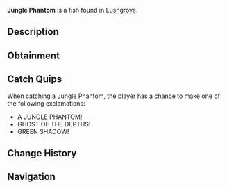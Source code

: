{{FishInfobox
|image          = Jungle Phantom.png
|rarity         = Mythical
|sea            = Second Sea
|location       = [[Lushgrove]]
|sublocation    = 
|sources        = Fishing Rod
|radar_location = 
|prog_speed     = -70
|xp             = 1200
|weather        = Rain
|time           = Night
|season         = Summer
|bait           = Lushrooms
|base_weight    = 160
|base_value     = 2400
|weight_range   = 100
|base_chance    = 11
|base_resil     = 20
}}
'''Jungle Phantom''' is a {{Rarity|Mythical}} fish found in [[Lushgrove]].

== Description ==
{{Description|A green fish with light green fins and dark green accents, fading into the jungle depths like a specter.|Bestiary Entry}}

== Obtainment ==
{{Description|It slips away when the warm rains drench the dark.|Bestiary Hint}}
{{Fish Availability|
Lushgrove
|top_rods      = 
Krampus's Rod\45645.18\67375.81;
Free Spirit Rod\44961.25\141331.9;
Magma Rod\44446\81727.2;
Egg Rod\36624.12\115250.96;
Verdant Shear Rod\34652.83\109047.58;
Frostfire Rod\30715.28\66108.92;
Firefly Rod\31823.23\128449.29;
Great Dreamer Rod\34321.42\107258.55;
Lucky Rod\22155.77\88945.4;
Long Rod\19582.29\84549.06;
Fungal Rod\19764.04\87886.82;
Blazebringer Rod\34346.02\105892.02;
Trident Rod\28998.2\91841.16;
Steady Rod\27424.36\66849.64;
Seraphic Rod\24517.23\77152.28;
Ethereal Prism Rod\24426.33\75981.18;
No-Life Rod\23394.54\76064.76;
Challenger's Rod\22872.33\74087.86;
Rod Of The Forgotten Fang\22349.66\70578.46;
Rod Of The Exalted One\22064.4\68485.07;
Rod Of The Depths\21225.79\67750.65;
Depthseeker Rod\20771.4\69405.86;
Volcanic Rod\20355.24\66947.25;
Avalanche Rod\20250.14\67773.59;
Zeus Rod\20073.61\66020.98
|recommended   = Free Spirit Rod
}}

== Catch Quips ==
When catching a Jungle Phantom, the player has a chance to make one of the following exclamations:
* A JUNGLE PHANTOM!
* GHOST OF THE DEPTHS!
* GREEN SHADOW!

== Change History ==
{{Change History|{{subst:Current Version}}}}

== Navigation ==
{{Fish Navbox|Lushgrove}}